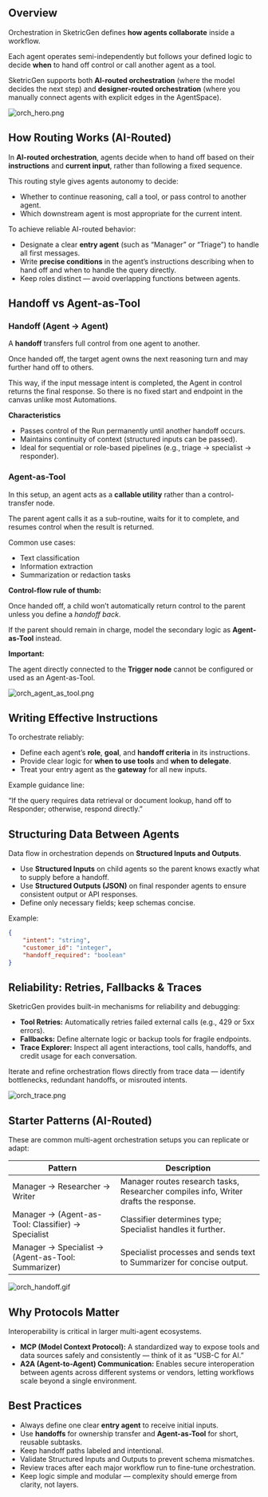 ## Overview

Orchestration in SketricGen defines **how agents collaborate** inside a workflow.

Each agent operates semi-independently but follows your defined logic to decide **when** to hand off control or call another agent as a tool.

SketricGen supports both **AI-routed orchestration** (where the model decides the next step) and **designer-routed orchestration** (where you manually connect agents with explicit edges in the AgentSpace).

![orch_hero.png](/images/user-guides/orchestration-handoffs/orch_hero.png)

## How Routing Works (AI-Routed)

In **AI-routed orchestration**, agents decide when to hand off based on their **instructions** and **current input**, rather than following a fixed sequence.

This routing style gives agents autonomy to decide:

- Whether to continue reasoning, call a tool, or pass control to another agent.
- Which downstream agent is most appropriate for the current intent.

To achieve reliable AI-routed behavior:

- Designate a clear **entry agent** (such as “Manager” or “Triage”) to handle all first messages.
- Write **precise conditions** in the agent’s instructions describing when to hand off and when to handle the query directly.
- Keep roles distinct — avoid overlapping functions between agents.

## Handoff vs Agent-as-Tool

### Handoff (Agent → Agent)

A **handoff** transfers full control from one agent to another.

Once handed off, the target agent owns the next reasoning turn and may further hand off to others.

This way, if the input message intent is completed, the Agent in control returns the final response. So there is no fixed start and endpoint in the canvas unlike most Automations.

**Characteristics**

- Passes control of the Run permanently until another handoff occurs.
- Maintains continuity of context (structured inputs can be passed).
- Ideal for sequential or role-based pipelines (e.g., triage → specialist → responder).

### Agent-as-Tool

In this setup, an agent acts as a **callable utility** rather than a control-transfer node.

The parent agent calls it as a sub-routine, waits for it to complete, and resumes control when the result is returned.

Common use cases:

- Text classification
- Information extraction
- Summarization or redaction tasks

**Control-flow rule of thumb:**

Once handed off, a child won’t automatically return control to the parent unless you define a _handoff back_.

If the parent should remain in charge, model the secondary logic as **Agent-as-Tool** instead.

**Important:**

The agent directly connected to the **Trigger node** cannot be configured or used as an Agent-as-Tool.

![orch_agent_as_tool.png](/images/user-guides/orchestration-handoffs/orch_agent_as_tool.png)

## Writing Effective Instructions

To orchestrate reliably:

- Define each agent’s **role**, **goal**, and **handoff criteria** in its instructions.
- Provide clear logic for **when to use tools** and **when to delegate**.
- Treat your entry agent as the **gateway** for all new inputs.

Example guidance line:

“If the query requires data retrieval or document lookup, hand off to Responder; otherwise, respond directly.”

## Structuring Data Between Agents

Data flow in orchestration depends on **Structured Inputs and Outputs**.

- Use **Structured Inputs** on child agents so the parent knows exactly what to supply before a handoff.
- Use **Structured Outputs (JSON)** on final responder agents to ensure consistent output or API responses.
- Define only necessary fields; keep schemas concise.

Example:

```json
{
	"intent": "string",
	"customer_id": "integer",
	"handoff_required": "boolean"
}
```

## Reliability: Retries, Fallbacks & Traces

SketricGen provides built-in mechanisms for reliability and debugging:

- **Tool Retries:** Automatically retries failed external calls (e.g., 429 or 5xx errors).
- **Fallbacks:** Define alternate logic or backup tools for fragile endpoints.
- **Trace Explorer:** Inspect all agent interactions, tool calls, handoffs, and credit usage for each conversation.

Iterate and refine orchestration flows directly from trace data — identify bottlenecks, redundant handoffs, or misrouted intents.

![orch_trace.png](/images/user-guides/orchestration-handoffs/orch_trace.png)

## Starter Patterns (AI-Routed)

These are common multi-agent orchestration setups you can replicate or adapt:

| Pattern                                            | Description                                                                          |
| -------------------------------------------------- | ------------------------------------------------------------------------------------ |
| Manager → Researcher → Writer                      | Manager routes research tasks, Researcher compiles info, Writer drafts the response. |
| Manager → (Agent-as-Tool: Classifier) → Specialist | Classifier determines type; Specialist handles it further.                           |
| Manager → Specialist → (Agent-as-Tool: Summarizer) | Specialist processes and sends text to Summarizer for concise output.                |

![orch_handoff.gif](/images/user-guides/orchestration-handoffs/orch_handoff.gif)

## Why Protocols Matter

Interoperability is critical in larger multi-agent ecosystems.

- **MCP (Model Context Protocol):**
  A standardized way to expose tools and data sources safely and consistently — think of it as “USB-C for AI.”
- **A2A (Agent-to-Agent) Communication:**
  Enables secure interoperation between agents across different systems or vendors, letting workflows scale beyond a single environment.

## Best Practices

- Always define one clear **entry agent** to receive initial inputs.
- Use **handoffs** for ownership transfer and **Agent-as-Tool** for short, reusable subtasks.
- Keep handoff paths labeled and intentional.
- Validate Structured Inputs and Outputs to prevent schema mismatches.
- Review traces after each major workflow run to fine-tune orchestration.
- Keep logic simple and modular — complexity should emerge from clarity, not layers.
